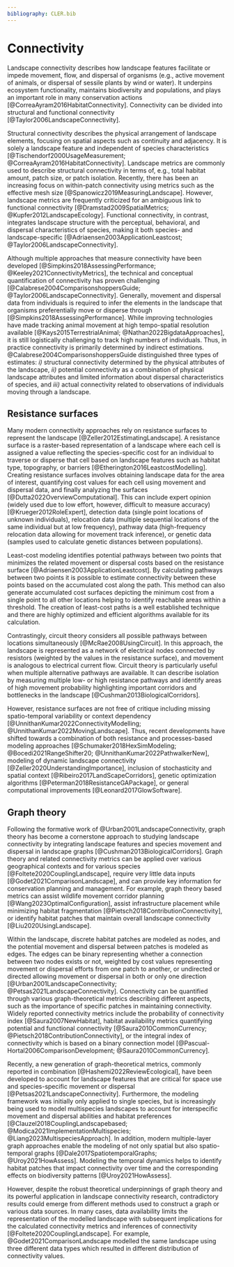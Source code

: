 ```yaml
---
bibliography: CLER.bib
---
```


<!-- Person responsible: Simpkins, Gerber -->

# Connectivity {#sec-connectivity}

<!-- R1: I did not find the subsection "Structural connectivity" very consistent with the other two ("Resistance surface" and "Graph theory"). In addition to being very short, I wonder why this section was included without another on functional connectivity, and why it was distinguished from "Graph theory" (in terms of manuscript structure), since structural (as long as functional) connectivity can be modelled with graph theory. -->
<!-- R1: Here connectivity seems to be described through the prism of animals, you should modify it slightly to include plants, which do not move, but disperse through different vectors, e.g. animals, gravity, wind, or water -->

<!-- R1: facilitate or impeded movement and flow -->
Landscape connectivity describes how landscape features facilitate or impede movement, flow, and dispersal of organisms (e.g., active movement of animals, or dispersal of sessile plants by wind or water). 
It underpins ecosystem functionality, maintains biodiversity and populations, and plays an important role in many conservation actions [@CorreaAyram2016HabitatConnectivity].
Connectivity can be divided into structural and functional connectivity [@Taylor2006LandscapeConnectivity].

Structural connectivity describes the physical arrangement of landscape elements, focusing on spatial aspects such as continuity and adjacency.
It is solely a landscape feature and independent of species characteristics [@Tischendorf2000UsageMeasurement; @CorreaAyram2016HabitatConnectivity].
Landscape metrics are commonly used to describe structural connectivity in terms of, e.g., total habitat amount, patch size, or patch isolation.
Recently, there has been an increasing focus on within-patch connectivity using metrics such as the effective mesh size [@Spanowicz2019MeasuringLandscape].
However, landscape metrics are frequently criticized for an ambiguous link to functional connectivity [@Dramstad2009SpatialMetrics; @Kupfer2012LandscapeEcology].
Functional connectivity, in contrast, integrates landscape structure with the perceptual, behavioral, and dispersal characteristics of species, making it both species- and landscape-specific [@Adriaensen2003ApplicationLeastcost; @Taylor2006LandscapeConnectivity].

Although multiple approaches that measure connectivity have been developed [@Simpkins2018AssessingPerformance; @Keeley2021ConnectivityMetrics], the technical and conceptual quantification of connectivity has proven challenging [@Calabrese2004ComparisonshoppersGuide; @Taylor2006LandscapeConnectivity].
<!-- R1: movement and dispersal data -->
<!-- R1: that individuals preferentially move [or disperse] through -->
Generally, movement and dispersal data from individuals is required to infer the elements in the landscape that organisms preferentially move or disperse through [@Simpkins2018AssessingPerformance].
While improving technologies have made tracking animal movement at high tempo-spatial resolution available [@Kays2015TerrestrialAnimal; @Nathan2022BigdataApproaches], it is still logistically challenging to track high numbers of individuals.
Thus, in practice connectivity is primarily determined by indirect estimations.
@Calabrese2004ComparisonshoppersGuide distinguished three types of estimates: *i)* structural connectivity determined by the physical attributes of the landscape, *ii)* potential connectivity as a combination of physical landscape attributes and limited information about dispersal characteristics of species, and *iii)* actual connectivity related to observations of individuals moving through a landscape.

## Resistance surfaces

Many modern connectivity approaches rely on resistance surfaces to represent the landscape [@Zeller2012EstimatingLandscape].
<!-- R1: to traverse or disperse through that cell -->
A resistance surface is a raster-based representation of a landscape where each cell is assigned a value reflecting the species-specific cost for an individual to traverse or disperse that cell based on landscape features such as habitat type, topography, or barriers [@Etherington2016LeastcostModelling].
<!-- R1: Please explain what "edge artifacts" are. I could not find any explanation in the cited reference -->
Creating resistance surfaces involves obtaining landscape data for the area of interest, quantifying cost values for each cell using movement and dispersal data, and finally analyzing the surfaces [@Dutta2022OverviewComputational].
This can include expert opinion (widely used due to low effort, however, difficult to measure accuracy) [@Krueger2012RoleExpert], detection data (single point locations of unknown individuals), relocation data (multiple sequential locations of the same individual but at low frequency), pathway data (high-frequency relocation data allowing for movement track inference), or genetic data (samples used to calculate genetic distances between populations).

<!-- R!: Least cost path is just the result of a mathematically formulated problem, so I don't think that it assumes anything. Assumptions are rather in how such results are used in an ecological context -->
Least-cost modeling identifies potential pathways between two points that minimizes the related movement or dispersal costs based on the resistance surface [@Adriaensen2003ApplicationLeastcost].
By calculating pathways between two points it is possible to estimate connectivity between these points based on the accumulated cost along the path.
This method can also generate accumulated cost surfaces depicting the minimum cost from a single point to all other locations helping to identify reachable areas within a threshold.
The creation of least-cost paths is a well established technique and there are highly optimized and efficient algorithms available for its calculation.

Contrastingly, circuit theory considers all possible pathways between locations simultaneously [@McRae2008UsingCircuit].
In this approach, the landscape is represented as a network of electrical nodes connected by resistors (weighted by the values in the resistance surface), and movement is analogous to electrical current flow.
Circuit theory is particularly useful when multiple alternative pathways are available.
It can describe isolation by measuring multiple low- or high resistance pathways and identify areas of high movement probability highlighting important corridors and bottlenecks in the landscape [@Cushman2013BiologicalCorridors].

However, resistance surfaces are not free of critique including missing spatio-temporal variability or context dependency [@UnnithanKumar2022ConnectivityModelling; @UnnithanKumar2022MovingLandscape].
Thus, recent developments have shifted towards a combination of both resistance and processes-based modeling approaches [@Schumaker2018HexSimModeling; @Bocedi2021RangeShifter20; @UnnithanKumar2022PathwalkerNew], modeling of dynamic landscape connectivity [@Zeller2020UnderstandingImportance], inclusion of stochasticity and spatial context [@Ribeiro2017LandScapeCorridors], genetic optimization algorithms [@Peterman2018ResistanceGAPackage], or general computational improvements [@Leonard2017GlowSoftware].

## Graph theory

Following the formative work of @Urban2001LandscapeConnectivity, graph theory has become a cornerstone approach to studying landscape connectivity by integrating landscape features and species movement and dispersal in landscape graphs [@Cushman2013BiologicalCorridors].
Graph theory and related connectivity metrics can be applied over various geographical contexts and for various species [@Foltete2020CouplingLandscape], require very little data inputs [@Godet2021ComparisonLandscape], and can provide key information for conservation planning and management.
For example, graph theory based metrics can assist wildlife movement corridor planning [@Wang2023OptimalConfiguration], assist infrastructure placement while minimizing habitat fragmentation [@Pietsch2018ContributionConnectivity], or identify habitat patches that maintain overall landscape connectivity [@Liu2020UsingLandscape].

Within the landscape, discrete habitat patches are modeled as nodes, and the potential movement and dispersal between patches is modeled as edges.
<!-- R1: Edges can be weighted or unweighted. They also can be directed or undirected -->
The edges can be binary representing whether a connection between two nodes exists or not, weighted by cost values representing movement or dispersal efforts from one patch to another, or undirected or directed allowing movement or dispersal in both or only one direction [@Urban2001LandscapeConnectivity; @Petsas2021LandscapeConnectivity].
Connectivity can be quantified through various graph-theoretical metrics describing different aspects, such as the importance of specific patches in maintaining connectivity.
Widely reported connectivity metrics include the probability of connectivity index [@Saura2007NewHabitat], habitat availability metrics quantifying potential and functional connectivity [@Saura2010CommonCurrency; @Pietsch2018ContributionConnectivity], or the integral index of connectivity which is based on a binary connection model [@Pascual-Hortal2006ComparisonDevelopment; @Saura2010CommonCurrency].

Recently, a new generation of graph-theoretical metrics, commonly reported in combination [@Hashemi2022ReviewEcological], have been developed to account for landscape features that are critical for space use and species-specific movement or dispersal [@Petsas2021LandscapeConnectivity].
Furthermore, the modeling framework was initially only applied to single species, but is increasingly being used to model multispecies landscapes to account for interspecific movement and dispersal abilities and habitat preferences [@Clauzel2018CouplingLandscapebased; @Modica2021ImplementationMultispecies; @Liang2023MultispeciesApproach].
In addition, modern multiple-layer graph approaches enable the modeling of not only spatial but also spatio-temporal graphs [@Dale2017SpatiotemporalGraphs; @Uroy2021HowAssess].
Modeling the temporal dynamics helps to identify habitat patches that impact connectivity over time and the corresponding effects on biodiversity patterns [@Uroy2021HowAssess].

However, despite the robust theoretical underpinnings of graph theory and its powerful application in landscape connectivity research, contradictory results could emerge from different methods used to construct a graph or various data sources.
<!-- R1: I don't think that it is specific to graphs. Any data-dependent model will be sensitive to input data. This highlights the importance of data -->
In many cases, data availability limits the representation of the modelled landscape with subsequent implications for the calculated connectivity metrics and inferences of connectivity [@Foltete2020CouplingLandscape].
For example, @Godet2021ComparisonLandscape modelled the same landscape using three different data types which resulted in different distribution of connectivity values.
